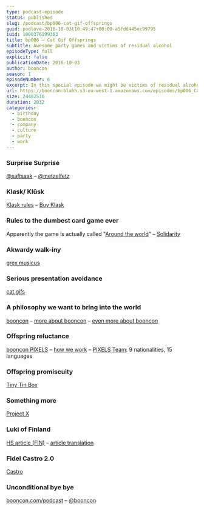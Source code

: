 ```yaml
---
type: podcast-episode
status: published
slug: /podcast/bp006-cat-gif-offsprings
guid: podlove-2016-10-03t10:49:47+00:00-a5fdd445ec99795
iuid: 1000376199363
title: bp006 – Cat Gif Offsprings
subtitle: Awesome party games and victims of residual alcohol
episodeType: full
explicit: false
publicationDate: 2016-10-03
author: booncon
season: 1
episodeNumber: 6
excerpt: In this special episode we might be victims of residual alcohol and talk about our company turning 5 and awesome party games.
url: https://booncon-blahh.s3-eu-west-1.amazonaws.com/episodes/bp006_CatGifOffsprings.mp3
size: 24482516
duration: 2032
categories:
  - birthday
  - booncon
  - company
  - culture
  - party
  - work
---
```


### Surprise Surprise

[@saftsaak](https://twitter.com/saftsaak) – [@metzelfetz](https://twitter.com/metzelfetz)

### Klask/ Klūsk

[Klask rules](http://klask.me/services/rules-in-english/) – [Buy Klask](http://intl.target.com/p/klask-board-game/-/A-50939234)

### Rules to the dumbest card game ever

Apparently the game is actually called "[Around the world](<https://en.wikipedia.org/wiki/Around_the_World_(card_game)>)" – [Solidarity](http://www.dictionary.com/browse/solidarity)

### Akwardy walk-iny

[grex musicus](http://grexmusicus.fi/)

### Serious presentation avoidance

[cat gifs](http://giphy.com/search/funny-cat)

### A philosophy we want to bring into the world

[booncon](http://booncon.com/) – [more about booncon](http://boonconic.com/booncon-a-new-year-a-new-dawn/) – [even more about booncon](http://boonconic.com/the-eagle-has-landed/)

### Offspring reluctance

[booncon PIXELS](http://pixels.fi/) – [how we work](http://boonconic.com/better_projects/) – [PIXELS Team](http://pixels.fi/en/about-us): 9 nationalities, 15 languages

### Offspring promiscuity

[Tiny Tin Box](http://tinytinbox.com/)

### Something more

[Project X](<https://en.wikipedia.org/wiki/Project_X_(2012_film)>)

### Luki of Finland

[HS article (FIN)](http://www.hs.fi/kaupunki/a1471141434775?jako=c417afac6e5b9436f453d6a0359769b2) – [article translation](http://boonconic.com/entrepreneur-lukas-hafner-interviewed-by-helsingin-sanomat/)

### Fidel Castro 2.0

[Castro](http://supertop.co/castro/)

### Unconditional bye bye

[booncon.com/podcast](http://booncon.com/podcast) – [@booncon](https://twitter.com/booncon)
